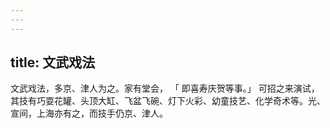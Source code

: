 ```yaml
---
---
---
```

title: 文武戏法
---



文武戏法，多京、津人为之。家有堂会， 「 即喜寿庆贺等事。」 可招之来演试，其技有巧耍花罐、头顶大缸、飞盆飞碗、灯下火彩、幼童技艺、化学奇术等。光、宣间，上海亦有之，而技手仍京、津人。